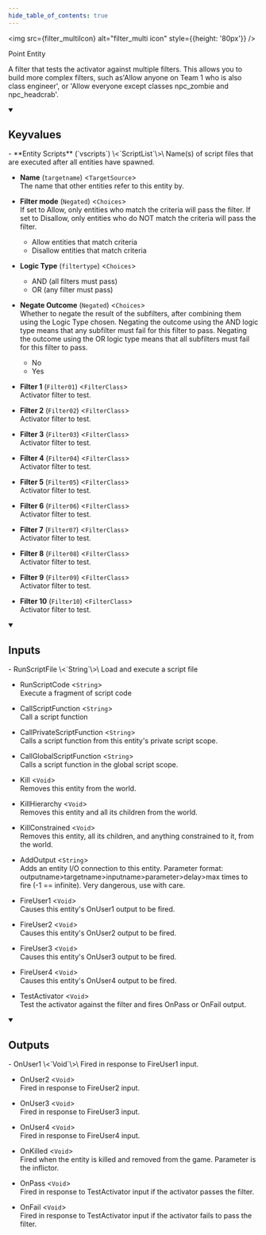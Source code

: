 ```yaml
---
hide_table_of_contents: true
---
```



<img src={filter_multiIcon} alt="filter_multi icon" style={{height: '80px'}} />

Point Entity

A filter that tests the activator against multiple filters. This allows you to build more complex filters, such as'Allow anyone on Team 1 who is also class engineer', or 'Allow everyone except classes npc_zombie and npc_headcrab'.

<details open>
<summary><h2>Keyvalues</h2></summary>
- **Entity Scripts** (`vscripts`) \<`ScriptList`\>\
Name(s) of script files that are executed after all entities have spawned.

- **Name** (`targetname`) \<`TargetSource`\>\
The name that other entities refer to this entity by.

- **Filter mode** (`Negated`) \<`Choices`\>\
If set to Allow, only entities who match the criteria will pass the filter. If set to Disallow, only entities who do NOT match the criteria will pass the filter.
  - Allow entities that match criteria 
  - Disallow entities that match criteria 


- **Logic Type** (`filtertype`) \<`Choices`\>
  - AND (all filters must pass) 
  - OR (any filter must pass) 


- **Negate Outcome** (`Negated`) \<`Choices`\>\
Whether to negate the result of the subfilters, after combining them using the Logic Type chosen.
Negating the outcome using the AND logic type means that any subfilter must fail for this filter to pass.
Negating the outcome using the OR logic type means that all subfilters must fail for this filter to pass.
  - No 
  - Yes 


- **Filter 1** (`Filter01`) \<`FilterClass`\>\
Activator filter to test.

- **Filter 2** (`Filter02`) \<`FilterClass`\>\
Activator filter to test.

- **Filter 3** (`Filter03`) \<`FilterClass`\>\
Activator filter to test.

- **Filter 4** (`Filter04`) \<`FilterClass`\>\
Activator filter to test.

- **Filter 5** (`Filter05`) \<`FilterClass`\>\
Activator filter to test.

- **Filter 6** (`Filter06`) \<`FilterClass`\>\
Activator filter to test.

- **Filter 7** (`Filter07`) \<`FilterClass`\>\
Activator filter to test.

- **Filter 8** (`Filter08`) \<`FilterClass`\>\
Activator filter to test.

- **Filter 9** (`Filter09`) \<`FilterClass`\>\
Activator filter to test.

- **Filter 10** (`Filter10`) \<`FilterClass`\>\
Activator filter to test.


 </details>
<details open>
<summary><h2>Inputs</h2></summary>
- RunScriptFile \<`String`\>\
Load and execute a script file

- RunScriptCode \<`String`\>\
Execute a fragment of script code

- CallScriptFunction \<`String`\>\
Call a script function

- CallPrivateScriptFunction \<`String`\>\
Calls a script function from this entity's private script scope.

- CallGlobalScriptFunction \<`String`\>\
Calls a script function in the global script scope.

- Kill \<`Void`\>\
Removes this entity from the world.

- KillHierarchy \<`Void`\>\
Removes this entity and all its children from the world.

- KillConstrained \<`Void`\>\
Removes this entity, all its children, and anything constrained to it, from the world.

- AddOutput \<`String`\>\
Adds an entity I/O connection to this entity. Parameter format: outputname&gt;targetname>inputname&gt;parameter&gt;delay&gt;max times to fire (-1 == infinite). Very dangerous, use with care.

- FireUser1 \<`Void`\>\
Causes this entity's OnUser1 output to be fired.

- FireUser2 \<`Void`\>\
Causes this entity's OnUser2 output to be fired.

- FireUser3 \<`Void`\>\
Causes this entity's OnUser3 output to be fired.

- FireUser4 \<`Void`\>\
Causes this entity's OnUser4 output to be fired.

- TestActivator \<`Void`\>\
Test the activator against the filter and fires OnPass or OnFail output.


 </details>
<details open>
<summary><h2>Outputs</h2></summary>
- OnUser1 \<`Void`\>\
Fired in response to FireUser1 input.

- OnUser2 \<`Void`\>\
Fired in response to FireUser2 input.

- OnUser3 \<`Void`\>\
Fired in response to FireUser3 input.

- OnUser4 \<`Void`\>\
Fired in response to FireUser4 input.

- OnKilled \<`Void`\>\
Fired when the entity is killed and removed from the game. Parameter is the inflictor.

- OnPass \<`Void`\>\
Fired in response to TestActivator input if the activator passes the filter.

- OnFail \<`Void`\>\
Fired in response to TestActivator input if the activator fails to pass the filter.


 </details>